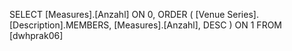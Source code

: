 SELECT
	[Measures].[Anzahl] ON 0,
ORDER 
	(
		[Venue Series].[Description].MEMBERS, 
		[Measures].[Anzahl], DESC
	) ON 1
FROM
	[dwhprak06]